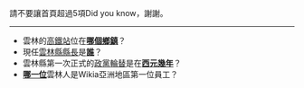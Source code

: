 請不要讓首頁超過5項Did you know，謝謝。
----
*雲林的[[雲林車站|高鐵站]]位在[[虎尾鎮|'''哪個鄉鎮''']]？
*現任[[雲林縣縣長|雲林縣縣長]]是[[李進勇|'''誰''']]？
*雲林縣第一次正式的[[政黨輪替|政黨輪替]]是在[[2005年|'''西元幾年''']]？
*[[許瑜真|'''哪一位''']]雲林人是Wikia亞洲地區第一位員工？